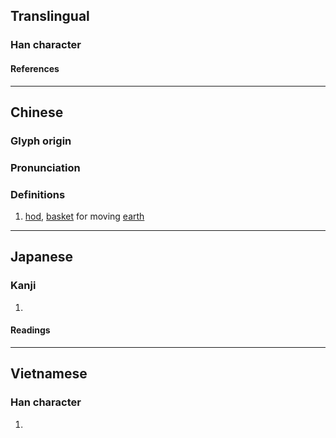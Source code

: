 {{character info/new}}
==Translingual==

===Han character===
{{Han char|rn=75|rad=木|as=07|sn=11|four=46914|canj=DWG|ids=⿰木里}}

====References====
{{Han ref|kx=0530.130|dkj=14874|dj=0918.110|hdz=21213.030|uh=68A9}}

----

==Chinese==
{{zh-forms}}

===Glyph origin===
{{Han etym}}

===Pronunciation===
{{zh-pron
|m=lí
|c=lei4,lei5
|mc=y
|oc=y
|ma=
|cat=n
}}

===Definitions===
{{zh-hanzi}}

# [[hod]], [[basket]] for moving [[earth]]

----

==Japanese==

===Kanji===
{{ja-kanji|grade=|rs=木07}}

# {{rfdef|ja|sort=木07}}

====Readings====
{{ja-readings
|on=り, し, じ
|kun=すき
}}

----

==Vietnamese==

===Han character===
{{vi-readings|rs=木07|reading=lái}}

# {{rfdef|vi|sort=木07}}